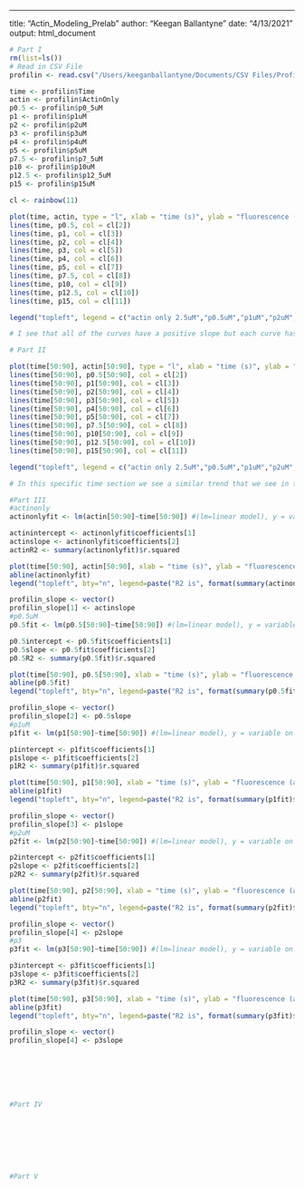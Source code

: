 ---
title: "Actin_Modeling_Prelab"
author: "Keegan Ballantyne"
date: "4/13/2021"
output: html_document

```r
# Part I
rm(list=ls())
# Read in CSV File
profilin <- read.csv("/Users/keeganballantyne/Documents/CSV Files/Profilin_AssemblyCurves.csv")

time <- profilin$Time
actin <- profilin$ActinOnly
p0.5 <- profilin$p0_5uM
p1 <- profilin$p1uM
p2 <- profilin$p2uM
p3 <- profilin$p3uM
p4 <- profilin$p4uM
p5 <- profilin$p5uM
p7.5 <- profilin$p7_5uM
p10 <- profilin$p10uM
p12.5 <- profilin$p12_5uM
p15 <- profilin$p15uM

cl <- rainbow(11)

plot(time, actin, type = "l", xlab = "time (s)", ylab = "fluorescence (arbitrary units)", main = "Profilin Curves", col = cl[1])
lines(time, p0.5, col = cl[2])
lines(time, p1, col = cl[3])
lines(time, p2, col = cl[4])
lines(time, p3, col = cl[5])
lines(time, p4, col = cl[6])
lines(time, p5, col = cl[7])
lines(time, p7.5, col = cl[8])
lines(time, p10, col = cl[9])
lines(time, p12.5, col = cl[10])
lines(time, p15, col = cl[11])

legend("topleft", legend = c("actin only 2.5uM","p0.5uM","p1uM","p2uM","p3uM", "p4uM","p5uM","p7.5uM","p10uM","p12.5uM","p15uM"), col = cl, lty = 1, cex = 0.5)

# I see that all of the curves have a positive slope but each curve has a different steep of a slope. Actin only with a 2.5uM concentration has the steepest slope whereas profilin at 10uM has the least steepest curve. It appears that as you increase the concentration of profilin the slope of the curve gets less and less steeper. This shows that the assembly of actin decreases as you increase profilin concentration and decreases the fluoresence on shown on the graph. The only curves that go outside this trend is the profilin concentrations 7.5uM, 12.5uM, and 15uM because the 7.5uM is above curves with profilin concentrations of 2-5uM and 12.5uM and 15uM is above the curve with procilin contration of 10uM.

```

```r
# Part II

plot(time[50:90], actin[50:90], type = "l", xlab = "time (s)", ylab = "fluorescence (arbitrary units)", main = "Profilin Curves", col = cl[1], ylim = c(195, 350))
lines(time[50:90], p0.5[50:90], col = cl[2])
lines(time[50:90], p1[50:90], col = cl[3])
lines(time[50:90], p2[50:90], col = cl[4])
lines(time[50:90], p3[50:90], col = cl[5])
lines(time[50:90], p4[50:90], col = cl[6])
lines(time[50:90], p5[50:90], col = cl[7])
lines(time[50:90], p7.5[50:90], col = cl[8])
lines(time[50:90], p10[50:90], col = cl[9])
lines(time[50:90], p12.5[50:90], col = cl[10])
lines(time[50:90], p15[50:90], col = cl[11])

legend("topleft", legend = c("actin only 2.5uM","p0.5uM","p1uM","p2uM","p3uM", "p4uM","p5uM","p7.5uM","p10uM","p12.5uM","p15uM"), col = cl, lty = 1, cex = 0.34)

# In this specific time section we see a similar trend that we see in the previous graph. These curves all have slightly positive slopes, where the curve with the steepest slope is the actin only at 2.5uM and the curve with the least steepest slope is the profilin 10uM. This graph also supports the claim that as you increase the concentration of profilin it decreases the assembly of actin and decreases fluoresence shown on the graph. Again, only curves that go outside this trend is the profilin concentrations 7.5uM, 12.5uM, and 15uM because the 7.5uM is above curves with profilin concentrations of 2-5uM and 12.5uM and 15uM is above the curve with procilin contration of 10uM.

```

```r
#Part III
#actinonly
actinonlyfit <- lm(actin[50:90]~time[50:90]) #(lm=linear model), y = variable on y axis, x = variable of x axis

actinintercept <- actinonlyfit$coefficients[1]
actinslope <- actinonlyfit$coefficients[2]
actinR2 <- summary(actinonlyfit)$r.squared

plot(time[50:90], actin[50:90], xlab = "time (s)", ylab = "fluorescence (arbitrary units)", main = "Profilin Curve Actin Only 2.5uM", col = cl[1], ylim = c(195, 350))
abline(actinonlyfit)
legend("topleft", bty="n", legend=paste("R2 is", format(summary(actinonlyfit)$r.squared, digits=4)),)

profilin_slope <- vector()
profilin_slope[1] <- actinslope
#p0.5uM
p0.5fit <- lm(p0.5[50:90]~time[50:90]) #(lm=linear model), y = variable on y axis, x = variable of x axis

p0.5intercept <- p0.5fit$coefficients[1]
p0.5slope <- p0.5fit$coefficients[2]
p0.5R2 <- summary(p0.5fit)$r.squared

plot(time[50:90], p0.5[50:90], xlab = "time (s)", ylab = "fluorescence (arbitrary units)", main = "Profilin Curve 0.5uM", col = cl[1], ylim = c(195, 350))
abline(p0.5fit)
legend("topleft", bty="n", legend=paste("R2 is", format(summary(p0.5fit)$r.squared, digits=4)),)

profilin_slope <- vector()
profilin_slope[2] <- p0.5slope
#p1uM
p1fit <- lm(p1[50:90]~time[50:90]) #(lm=linear model), y = variable on y axis, x = variable of x axis

p1intercept <- p1fit$coefficients[1]
p1slope <- p1fit$coefficients[2]
p1R2 <- summary(p1fit)$r.squared

plot(time[50:90], p1[50:90], xlab = "time (s)", ylab = "fluorescence (arbitrary units)", main = "Profilin Curve 1uM", col = cl[1], ylim = c(195, 350))
abline(p1fit)
legend("topleft", bty="n", legend=paste("R2 is", format(summary(p1fit)$r.squared, digits=4)),)

profilin_slope <- vector()
profilin_slope[3] <- p1slope
#p2uM
p2fit <- lm(p2[50:90]~time[50:90]) #(lm=linear model), y = variable on y axis, x = variable of x axis

p2intercept <- p2fit$coefficients[1]
p2slope <- p2fit$coefficients[2]
p2R2 <- summary(p2fit)$r.squared

plot(time[50:90], p2[50:90], xlab = "time (s)", ylab = "fluorescence (arbitrary units)", main = "Profilin Curve 2uM", col = cl[1], ylim = c(195, 350))
abline(p2fit)
legend("topleft", bty="n", legend=paste("R2 is", format(summary(p2fit)$r.squared, digits=4)),)

profilin_slope <- vector()
profilin_slope[4] <- p2slope
#p3
p3fit <- lm(p3[50:90]~time[50:90]) #(lm=linear model), y = variable on y axis, x = variable of x axis

p3intercept <- p3fit$coefficients[1]
p3slope <- p3fit$coefficients[2]
p3R2 <- summary(p3fit)$r.squared

plot(time[50:90], p3[50:90], xlab = "time (s)", ylab = "fluorescence (arbitrary units)", main = "Profilin Curve 3uM", col = cl[1], ylim = c(195, 350))
abline(p3fit)
legend("topleft", bty="n", legend=paste("R2 is", format(summary(p3fit)$r.squared, digits=4)),)

profilin_slope <- vector()
profilin_slope[4] <- p3slope








```

```r
#Part IV









```

```r
#Part V







```